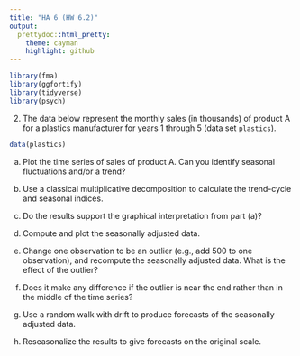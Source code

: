 ```yaml
---
title: "HA 6 (HW 6.2)"
output:
  prettydoc::html_pretty:
    theme: cayman
    highlight: github
---
```


```r
library(fma)
library(ggfortify)
library(tidyverse)
library(psych)
```

2. The data below represent the monthly sales (in thousands) of product A for a plastics manufacturer for years 1 through 5 (data set `plastics`). 

```r
data(plastics)
```

a. Plot the time series of sales of product A. Can you identify seasonal fluctuations and/or a trend?

b. Use a classical multiplicative decomposition to calculate the trend-cycle and seasonal indices.

c. Do the results support the graphical interpretation from part (a)?

d. Compute and plot the seasonally adjusted data.

e. Change one observation to be an outlier (e.g., add 500 to one observation), and recompute the seasonally adjusted data. What is the effect of the outlier?

f. Does it make any difference if the outlier is near the end rather than in the middle of the time series?

g. Use a random walk with drift to produce forecasts of the seasonally adjusted data.

h. Reseasonalize the results to give forecasts on the original scale. 